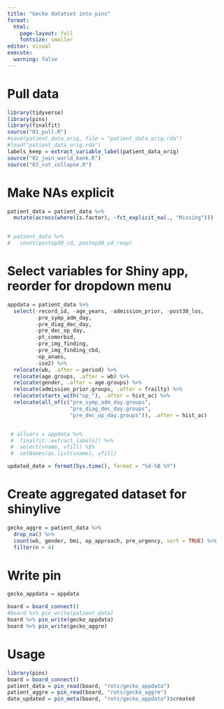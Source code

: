```yaml
---
title: "Gecko datatset into pins"
format: 
  html:
    page-layout: full
    fontsize: smaller
editor: visual
execute:
  warning: false
---
```


# Pull data

```r
library(tidyverse)
library(pins)
library(finalfit)
source("01_pull.R")
#save(patient_data_orig, file = "patient_data_orig.rda")
#load("patient_data_orig.rda")
labels_keep = extract_variable_label(patient_data_orig)
source("02_join_world_bank.R")
source("03_cut_collapse.R")
```

# Make NAs explicit

```r
patient_data = patient_data %>% 
  mutate(across(where(is.factor), ~fct_explicit_na(., "Missing")))


# patient_data %>% 
#   count(postop30_cd, postop30_cd_reop)
```

# Select variables for Shiny app, reorder for dropdown menu

```r
appdata = patient_data %>%
  select(-record_id, -age_years, -admission_prior, -post30_los,
         -pre_symp_adm_day,
         -pre_diag_dec_day,
         -pre_dec_op_day,
         -pt_comorbid,
         -pre_img_finding,
         -pre_img_finding_cbd,
         -op_anaes,
         -iso2) %>% 
  relocate(wb, .after = period) %>% 
  relocate(age.groups, .after = wb) %>% 
  relocate(gender, .after = age.groups) %>%
  relocate(admission_prior.groups, .after = frailty) %>%
  relocate(starts_with("op_"), .after = hist_ac) %>% 
  relocate(all_of(c("pre_symp_adm_day.groups",
                    "pre_diag_dec_day.groups",
                    "pre_dec_op_day.groups")), .after = hist_ac)


 # allvars = appdata %>%
 #  finalfit::extract_labels() %>%
 #  select(vname, vfill) %$%
 #  setNames(as.list(vname), vfill)

updated_date = format(Sys.time(), format = "%d-%B %Y")
```

# Create aggregated dataset for shinylive

```r
gecko_aggre = patient_data %>% 
  drop_na() %>% 
  count(wb, gender, bmi, op_approach, pre_urgency, sort = TRUE) %>% 
  filter(n > 4)
```

# Write pin

```r

gecko_appdata = appdata

board = board_connect()
#board %>% pin_write(patient_data)
board %>% pin_write(gecko_appdata)
board %>% pin_write(gecko_aggre)

```

# Usage

```r
library(pins)
board = board_connect()
patient_data = pin_read(board, "rots/gecko_appdata")
patient_aggre = pin_read(board, "rots/gecko_aggre")
date_updated = pin_meta(board, "rots/gecko_appdata")$created
```
